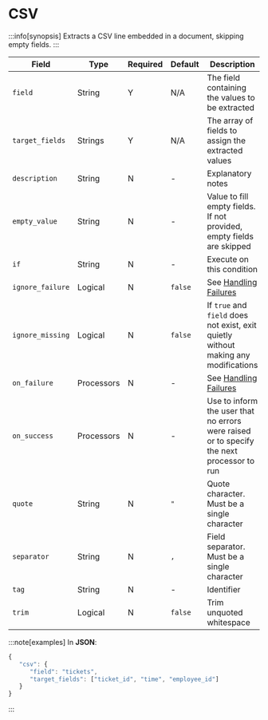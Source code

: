# CSV

:::info[synopsis]
Extracts a CSV line embedded in a document, skipping empty fields.
:::

|Field|Type|Required|Default|Description|
|---|---|---|---|---|
|`field`|String|Y|N/A|The field containing the values to be extracted|
|`target_fields`|Strings|Y|N/A|The array of fields to assign the extracted values|
|`description`|String|N|-|Explanatory notes|
|`empty_value`|String|N|-|Value to fill empty fields. If not provided, empty fields are skipped|
|`if`|String|N|-|Execute on this condition|
|`ignore_failure`|Logical|N|`false`|See [Handling Failures](../handling-failures.mdx)|
|`ignore_missing`|Logical|N|`false`|If `true` and `field` does not exist, exit quietly without making any modifications|
|`on_failure`|Processors|N|-|See [Handling Failures](../handling-failures.mdx)|
|`on_success`|Processors|N|-|Use to inform the user that no errors were raised or to specify the next processor to run|
|`quote`|String|N|`"`|Quote character. Must be a single character|
|`separator`|String|N|`,`|Field separator. Must be a single character|
|`tag`|String|N|-|Identifier|
|`trim`|Logical|N|`false`|Trim unquoted whitespace|

:::note[examples]
In **JSON**:

```js
{
   "csv": {
      "field": "tickets",
      "target_fields": ["ticket_id", "time", "employee_id"]
   }
}
```
:::
